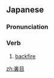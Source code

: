 ==Japanese==
{{ja-kanjitab|うら|め|yomi=k}}

===Pronunciation===
{{ja-pron|yomi=k|うらめ}}

===Verb===
{{ja-verb|うらめ}}

# [[backfire]]

{{attention|ja|needs checking}}

[[zh:裏目]]